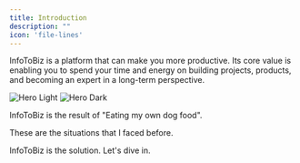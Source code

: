```yaml
---
title: Introduction
description: ""
icon: 'file-lines'
---
```


InfoToBiz is a platform that can make you more productive. Its core value is enabling you to spend your time and energy on building projects, products, and becoming an expert in a long-term perspective.

<img
  className="block dark:hidden rounded-2xl"
  src="/images/hero.png"
  alt="Hero Light"
/>
<img
  className="hidden dark:block rounded-2xl"
  src="/images/hero.png"
  alt="Hero Dark"
/>

InfoToBiz is the result of "Eating my own dog food". 

These are the situations that I faced before.


InfoToBiz is the solution. Let's dive in.